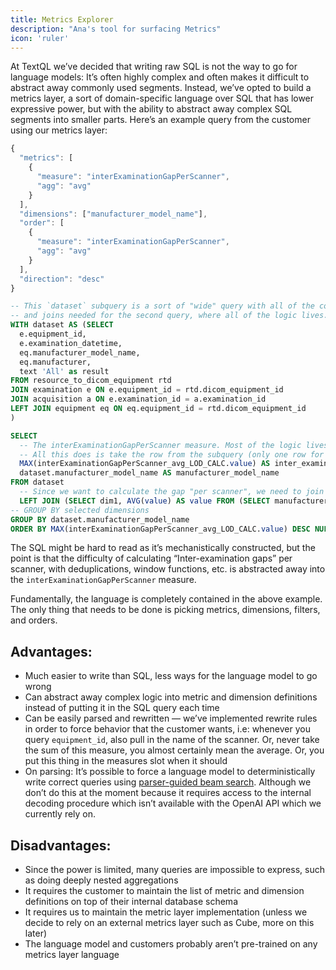 ```yaml
---
title: Metrics Explorer
description: "Ana's tool for surfacing Metrics"
icon: 'ruler'
---
```


At TextQL we’ve decided that writing raw SQL is not the way to go for language models: It’s often highly complex and often makes it difficult to abstract away commonly used segments. Instead, we’ve opted to build a metrics layer, a sort of domain-specific language over SQL that has lower expressive power, but with the ability to abstract away complex SQL segments into smaller parts. Here’s an example query from the customer using our metrics layer:

```jsx Metrics Query
{
  "metrics": [
    {
      "measure": "interExaminationGapPerScanner",
      "agg": "avg"
    }
  ],
  "dimensions": ["manufacturer_model_name"],
  "order": [
    {
      "measure": "interExaminationGapPerScanner",
      "agg": "avg"
    }
  ],
  "direction": "desc"
}
```


```sql Resulting SQL Query
-- This `dataset` subquery is a sort of "wide" query with all of the columns 
-- and joins needed for the second query, where all of the logic lives.
WITH dataset AS (SELECT
  e.equipment_id,
  e.examination_datetime,
  eq.manufacturer_model_name,
  eq.manufacturer,
  text 'All' as result
FROM resource_to_dicom_equipment rtd
JOIN examination e ON e.equipment_id = rtd.dicom_equipment_id
JOIN acquisition a ON e.examination_id = a.examination_id
LEFT JOIN equipment eq ON eq.equipment_id = rtd.dicom_equipment_id
)

SELECT
  -- The interExaminationGapPerScanner measure. Most of the logic lives in the join.
  -- All this does is take the row from the subquery (only one row for every dimensional combination so MAX is fine, there's no FIRST)
  MAX(interExaminationGapPerScanner_avg_LOD_CALC.value) AS inter_examination_gap_per_scanner_avg,
  dataset.manufacturer_model_name AS manufacturer_model_name
FROM dataset
  -- Since we want to calculate the gap "per scanner", we need to join in a subquery.
  LEFT JOIN (SELECT dim1, AVG(value) AS value FROM (SELECT manufacturer_model_name AS dim1, equipment_id AS dim2, examination_datetime::date AS dim3, (lead (examination_datetime) OVER (PARTITION BY equipment_id, examination_datetime::date ORDER BY examination_datetime) - examination_datetime) AS value FROM dataset ) interExaminationGapPerScanner_AVG_LOD_CALC_INNER GROUP BY dim1) interExaminationGapPerScanner_AVG_LOD_CALC ON dataset.manufacturer_model_name = interExaminationGapPerScanner_AVG_LOD_CALC.dim1
-- GROUP BY selected dimensions
GROUP BY dataset.manufacturer_model_name
ORDER BY MAX(interExaminationGapPerScanner_avg_LOD_CALC.value) DESC NULLS LAST;
```

The SQL might be hard to read as it’s mechanistically constructed, but the point is that the difficulty of calculating “Inter-examination gaps” per scanner, with deduplications, window functions, etc. is abstracted away into the `interExaminationGapPerScanner` measure.

Fundamentally, the language is completely contained in the above example. The only thing that needs to be done is picking metrics, dimensions, filters, and orders.

## Advantages:

- Much easier to write than SQL, less ways for the language model to go wrong
- Can abstract away complex logic into metric and dimension definitions instead of putting it in the SQL query each time
- Can be easily parsed and rewritten — we’ve implemented rewrite rules in order to force behavior that the customer wants, i.e: whenever you query `equipment_id`, also pull in the name of the scanner. Or, never take the sum of this measure, you almost certainly mean the average. Or, you put this thing in the measures slot when it should
- On parsing: It’s possible to force a language model to deterministically write correct queries using [parser-guided beam search](https://arxiv.org/abs/2109.05093). Although we don’t do this at the moment because it requires access to the internal decoding procedure which isn’t available with the OpenAI API which we currently rely on.

## Disadvantages:

- Since the power is limited, many queries are impossible to express, such as doing deeply nested aggregations
- It requires the customer to maintain the list of metric and dimension definitions on top of their internal database schema
- It requires us to maintain the metric layer implementation (unless we decide to rely on an external metrics layer such as Cube, more on this later)
- The language model and customers probably aren’t pre-trained on any metrics layer language
